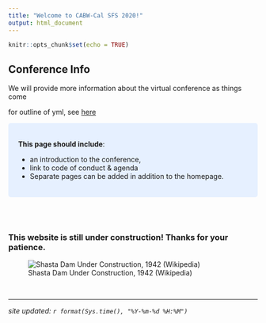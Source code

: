 ```yaml
---
title: "Welcome to CABW-Cal SFS 2020!"
output: html_document
---
```


```r
knitr::opts_chunk$set(echo = TRUE)
```


## Conference Info

We will provide more information about the virtual conference as things come

for outline of yml, see [here](https://github.com/rstudio/rmarkdown/blob/master/pkgdown/_pkgdown.yml)

<style>
div.blue { background-color:#e6f0ff; border-radius: 5px; padding: 20px;}
</style>
<div class = "blue">
**This page should include**:  

 - an introduction to the conference, 
 - link to code of conduct & agenda
 - Separate pages can be added in addition to the homepage.
</div>

<br>
<br>

### **This website is still under construction! Thanks for your patience.**

![Shasta Dam Under Construction, 1942 (Wikipedia)](https://upload.wikimedia.org/wikipedia/commons/b/b2/Shasta_dam_under_construction_new_edit.jpg)


<br>

---

*site updated: ```r format(Sys.time(), "%Y-%m-%d %H:%M")```*
